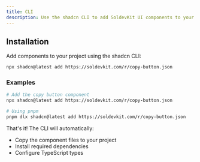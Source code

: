 ```yaml
---
title: CLI
description: Use the shadcn CLI to add SoldevKit UI components to your project.
---
```


## Installation

Add components to your project using the shadcn CLI:

```bash
npx shadcn@latest add https://soldevkit.com/r/copy-button.json
```

### Examples

```bash
# Add the copy button component
npx shadcn@latest add https://soldevkit.com/r/copy-button.json

# Using pnpm
pnpm dlx shadcn@latest add https://soldevkit.com/r/copy-button.json
```

That's it! The CLI will automatically:
- Copy the component files to your project
- Install required dependencies
- Configure TypeScript types

